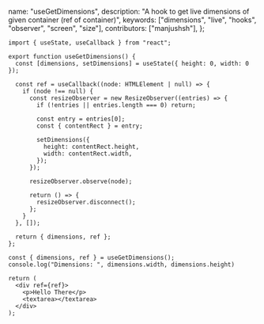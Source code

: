   name: "useGetDimensions",
  description: "A hook to get live dimensions of given container (ref of container)",
  keywords: ["dimensions", "live", "hooks", "observer", "screen", "size"],
  contributors: ["manjushsh"],
};

```tsx
import { useState, useCallback } from "react";

export function useGetDimensions() {
  const [dimensions, setDimensions] = useState({ height: 0, width: 0 });

  const ref = useCallback((node: HTMLElement | null) => {
    if (node !== null) {
      const resizeObserver = new ResizeObserver((entries) => {
        if (!entries || entries.length === 0) return;

        const entry = entries[0];
        const { contentRect } = entry;

        setDimensions({
          height: contentRect.height,
          width: contentRect.width,
        });
      });

      resizeObserver.observe(node);

      return () => {
        resizeObserver.disconnect();
      };
    }
  }, []);

  return { dimensions, ref };
};
```

```tsx
const { dimensions, ref } = useGetDimensions();
console.log("Dimensions: ", dimensions.width, dimensions.height)

return (
  <div ref={ref}>
    <p>Hello There</p>
    <textarea></textarea>
  </div>
);
```
